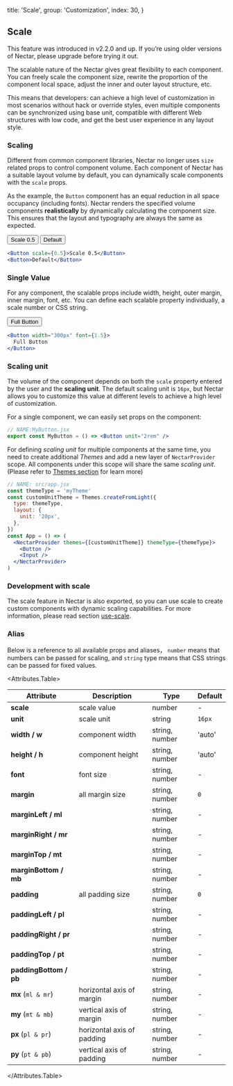 
  title: 'Scale',
  group: 'Customization',
  index: 30,
}

## Scale

<Note type="warning">
  This feature was introduced in v2.2.0 and up. If you’re using older versions of Nectar,
  please upgrade before trying it out.
</Note>

The scalable nature of the Nectar gives great flexibility to each component.
You can freely scale the component size, rewrite the proportion of the component local space,
adjust the inner and outer layout structure, etc.

This means that developers: can achieve a high level of customization in most scenarios without hack or override styles,
even multiple components can be synchronized using base unit, compatible with different Web structures with low code,
and get the best user experience in any layout style.

### Scaling

Different from common component libraries, Nectar no longer uses `size` related props to control component volume.
Each component of Nectar has a suitable layout volume by default, you can dynamically scale components with the `scale` props.

As the example, the `Button` component has an equal reduction in all space occupancy (including fonts).
Nectar renders the specified volume components **realistically** by dynamically calculating the component size.
This ensures that the layout and typography are always the same as expected.

<Display width="500px" caption="Render Button component at 0.5 scaling">
  <GridDemo>
    <Button scale={0.5}>Scale 0.5</Button>
    <Button>Default</Button>
  </GridDemo>

```jsx
<Button scale={0.5}>Scale 0.5</Button>
<Button>Default</Button>
```

</Display>

### Single Value

For any component, the scalable props include width, height, outer margin, inner margin, font, etc.
You can define each scalable property individually, a scale number or CSS string.

<Display width="500px">
  <GridDemo>
    <Button font={1.5} width="300px">Full Button</Button>
  </GridDemo>

```jsx
<Button width="300px" font={1.5}>
  Full Button
</Button>
```

</Display>

### Scaling unit

The volume of the component depends on both the `scale` property entered by the user and the **scaling unit**.
The default scaling unit is `16px`, but Nectar allows you to customize this value at different levels to achieve a high level of customization.

For a single component, we can easily set props on the component:

```jsx
// NAME:MyButton.jsx
export const MyButton = () => <Button unit="2rem" />
```

For defining _scaling unit_ for multiple components at the same time, you need to create additional _Themes_ and add a new layer of
`NectarProvider` scope. All components under this scope will share the same _scaling unit_.
(Please refer to [Themes section](/en-us/guide/themes) for learn more)

```jsx
// NAME: src/app.jsx
const themeType = 'myTheme'
const customUnitTheme = Themes.createFromLight({
  type: themeType,
  layout: {
    unit: '20px',
  },
})
const App = () => (
  <NectarProvider themes={[customUnitTheme]} themeType={themeType}>
    <Button />
    <Input />
  </NectarProvider>
)
```

### Development with scale

The scale feature in Nectar is also exported, so you can use scale to create custom components with dynamic scaling capabilities.
For more information, please read section [use-scale](/en-us/hooks/use-scale 'use-scale').

### Alias

Below is a reference to all available props and aliases，
`number` means that numbers can be passed for scaling, and `string` type means that CSS strings can be passed for fixed values.

<Attributes.Table>

| Attribute               | Description                | Type           | Default |
| ----------------------- | -------------------------- | -------------- | ------- |
| **scale**               | scale value                | number         | -       |
| **unit**                | scale unit                 | string         | `16px`  |
| **width / w**           | component width            | string, number | 'auto'  |
| **height / h**          | component height           | string, number | 'auto'  |
| **font**                | font size                  | string, number | -       |
| **margin**              | all margin size            | string, number | `0`     |
| **marginLeft / ml**     |                            | string, number  | -       |
| **marginRight / mr**    |                            | string, number  | -       |
| **marginTop / mt**      |                            | string, number  | -       |
| **marginBottom / mb**   |                            | string, number  | -       |
| **padding**             | all padding size           | string, number  | `0`     |
| **paddingLeft / pl**    |                            | string, number  | -       |
| **paddingRight / pr**   |                            | string, number  | -       |
| **paddingTop / pt**     |                            | string, number  | -       |
| **paddingBottom / pb**  |                            | string, number  | -       |
| **mx**&nbsp;(`ml & mr`) | horizontal axis of margin  | string, number  | -       |
| **my**&nbsp;(`mt & mb`) | vertical axis of margin    | string, number  | -       |
| **px**&nbsp;(`pl & pr`) | horizontal axis of padding | string, number  | -       |
| **py**&nbsp;(`pt & pb`) | vertical axis of padding   | string, number  | -       |

</Attributes.Table>

